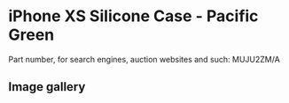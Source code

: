
# iPhone XS Silicone Case - Pacific Green

Part number, for search engines, auction websites and such: MUJU2ZM/A

## Image gallery

<div style={{ width: '100%', maxWidth: '768px' }}>
<GalleryComponent
    images={[
      {
        original: "/everysource/MUJU2.webp",
        thumbnail: "/everypreview/MUJU2.webp",
      },
      {
        original: "/everysource/MUJU2_AV1_GOLD.webp",
        thumbnail: "/everypreview/MUJU2_AV1_GOLD.webp",
      },
      {
        original: "/everysource/MUJU2_AV1_SILVER.webp",
        thumbnail: "/everypreview/MUJU2_AV1_SILVER.webp",
      },
      {
        original: "/everysource/MUJU2_AV1_SPACE_GRAY.webp",
        thumbnail: "/everypreview/MUJU2_AV1_SPACE_GRAY.webp",
      },
      {
        original: "/everysource/MUJU2_AV2.webp",
        thumbnail: "/everypreview/MUJU2_AV2.webp",
      }
    ]}
  />
</div>